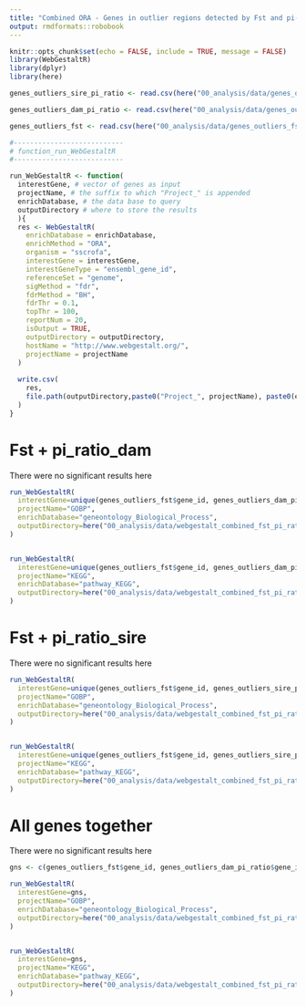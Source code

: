 ```yaml
---
title: "Combined ORA - Genes in outlier regions detected by Fst and pi-ratio"
output: rmdformats::robobook
---
```


```r
knitr::opts_chunk$set(echo = FALSE, include = TRUE, message = FALSE)
library(WebGestaltR)
library(dplyr)
library(here)
```

```r

genes_outliers_sire_pi_ratio <- read.csv(here("00_analysis/data/genes_outliers_sire_pi_ratio.csv")) %>% as_tibble()

genes_outliers_dam_pi_ratio <- read.csv(here("00_analysis/data/genes_outliers_dam_pi_ratio.csv")) %>% as_tibble()

genes_outliers_fst <- read.csv(here("00_analysis/data/genes_outliers_fst.csv")) %>% as_tibble()

```

```r
#---------------------------
# function_run_WebGestaltR
#---------------------------

run_WebGestaltR <- function(
  interestGene, # vector of genes as input
  projectName, # the suffix to which "Project_" is appended
  enrichDatabase, # the data base to query  
  outputDirectory # where to store the results
  ){
  res <- WebGestaltR(
    enrichDatabase = enrichDatabase,
    enrichMethod = "ORA",
    organism = "sscrofa",
    interestGene = interestGene,
    interestGeneType = "ensembl_gene_id",
    referenceSet = "genome",
    sigMethod = "fdr",
    fdrMethod = "BH",
    fdrThr = 0.1,
    topThr = 100,
    reportNum = 20,
    isOutput = TRUE,
    outputDirectory = outputDirectory,
    hostName = "http://www.webgestalt.org/",
    projectName = projectName
  )
  
  write.csv(
    res, 
    file.path(outputDirectory,paste0("Project_", projectName), paste0(enrichDatabase,"_sig_results.csv"))
  )
}

```


# Fst + pi_ratio_dam

There were no significant results here

```r

run_WebGestaltR(
  interestGene=unique(genes_outliers_fst$gene_id, genes_outliers_dam_pi_ratio$gene_id),
  projectName="GOBP",
  enrichDatabase="geneontology_Biological_Process",
  outputDirectory=here("00_analysis/data/webgestalt_combined_fst_pi_ratio/Fst_plus_pi_ratio_dam")
)


run_WebGestaltR(
  interestGene=unique(genes_outliers_fst$gene_id, genes_outliers_dam_pi_ratio$gene_id),
  projectName="KEGG",
  enrichDatabase="pathway_KEGG",
  outputDirectory=here("00_analysis/data/webgestalt_combined_fst_pi_ratio/Fst_plus_pi_ratio_dam")
)


```

# Fst + pi_ratio_sire

There were no significant results here

```r

run_WebGestaltR(
  interestGene=unique(genes_outliers_fst$gene_id, genes_outliers_sire_pi_ratio$gene_id),
  projectName="GOBP",
  enrichDatabase="geneontology_Biological_Process",
  outputDirectory=here("00_analysis/data/webgestalt_combined_fst_pi_ratio/Fst_plus_pi_ratio_sire")
)


run_WebGestaltR(
  interestGene=unique(genes_outliers_fst$gene_id, genes_outliers_sire_pi_ratio$gene_id),
  projectName="KEGG",
  enrichDatabase="pathway_KEGG",
  outputDirectory=here("00_analysis/data/webgestalt_combined_fst_pi_ratio/Fst_plus_pi_ratio_sire")
)


```

# All genes together

There were no significant results here

```r

gns <- c(genes_outliers_fst$gene_id, genes_outliers_dam_pi_ratio$gene_id, genes_outliers_sire_pi_ratio$gene_id) %>% unique()

run_WebGestaltR(
  interestGene=gns,
  projectName="GOBP",
  enrichDatabase="geneontology_Biological_Process",
  outputDirectory=here("00_analysis/data/webgestalt_combined_fst_pi_ratio/Fst_plus_pi_ratio_all")
)


run_WebGestaltR(
  interestGene=gns,
  projectName="KEGG",
  enrichDatabase="pathway_KEGG",
  outputDirectory=here("00_analysis/data/webgestalt_combined_fst_pi_ratio/Fst_plus_pi_ratio_all")
)


```

